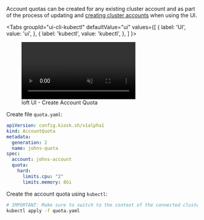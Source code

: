 
Account quotas can be created for any existing cluster account and as part of the process of updating and [creating cluster accounts](../../clusters/accounts.mdx#create-accounts) when using the UI.

<Tabs
  groupId="ui-cli-kubectl"
  defaultValue="ui"
  values={[
    { label: 'UI', value: 'ui', },
    { label: 'kubectl', value: 'kubectl', },
  ]
}>
<TabItem value="ui">

<figure class="frame">
  <video controls loop autoplay="true" muted>
    <source src="/img/ui/clusters/create-quota.mp4" type="video/mp4" />
  </video>
  <figcaption>loft UI - Create Account Quota</figcaption>
</figure>

</TabItem>
<TabItem value="kubectl">

Create file `quota.yaml`:
```yaml
apiVersion: config.kiosk.sh/v1alpha1
kind: AccountQuota
metadata:
  generation: 2
  name: johns-quota
spec:
  account: johns-account
  quota:
    hard:
      limits.cpu: "2"
      limits.memory: 8Gi
```

Create the account quota using `kubectl`:
```bash
# IMPORTANT: Make sure to switch to the context of the connected cluster!
kubectl apply -f quota.yaml
```

</TabItem>
</Tabs>
